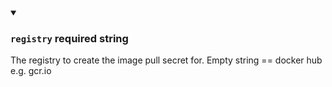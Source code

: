 
<details className="config-field" data-expandable="false" open>
<summary>

### `registry` <span class="config-field-required" data-required="false">required</span> <span class="config-field-type">string</span> <span class="config-field-default"></span>

The registry to create the image pull secret for.
Empty string == docker hub
e.g. gcr.io

</summary>



</details>
